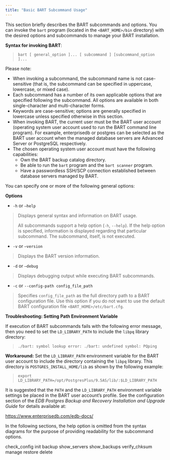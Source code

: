 ```yaml
---
title: "Basic BART Subcommand Usage"
---
```


<div id="basic_bart_subcommand_usage" class="registered_link"></div>


This section briefly describes the BART subcommands and options. You can invoke the `bart` program (located in the `<BART_HOME>/bin` directory) with the desired options and subcommands to manage your BART installation.

**Syntax for invoking BART**:

> `bart [ general_option ]... [ subcommand ] [subcommand_option ]...`

Please note:

  - When invoking a subcommand, the subcommand name is not case-sensitive (that is, the subcommand can be specified in uppercase, lowercase, or mixed case).
  - Each subcommand has a number of its own applicable options that are specified following the subcommand. All options are available in both single-character and multi-character forms.
  - Keywords are case-sensitive; options are generally specified in lowercase unless specified otherwise in this section.
  - When invoking BART, the current user must be the BART user account (operating system user account used to run the BART command line program). For example, enterprisedb or postgres can be selected as the BART user account when the managed database servers are Advanced Server or PostgreSQL respectively.
  - The chosen operating system user account must have the following capabilities:
      - Own the BART backup catalog directory.
      - Be able to run the `bart` program and the `bart scanner` program.
      - Have a passwordless SSH/SCP connection established between database servers managed by BART.

You can specify one or more of the following general options:

**Options**

  - `-h` or `–help`

> Displays general syntax and information on BART usage.
> 
> All subcommands support a help option (`-h`, `--help`). If the help option is specified, information is displayed regarding that particular subcommand. The subcommand, itself, is not executed.

  - `-v` or `–version`

> Displays the BART version information.

  - `-d` or `–debug`

> Displays debugging output while executing BART subcommands.

  - `-c` or `--config-path config_file_path`

> Specifies `config_file_path` as the full directory path to a BART configuration file. Use this option if you do not want to use the default BART configuration file `<BART_HOME>/etc/bart.cfg`.

**Troubleshooting: Setting Path Environment Variable**

If execution of BART subcommands fails with the following error message, then you need to set the `LD_LIBRARY_PATH` to include the `libpq` library directory:

> `./bart: symbol lookup error: ./bart: undefined symbol: PQping`

**Workaround:** Set the `LD_LIBRARY_PATH` environment variable for the BART user account to include the directory containing the `libpq` library. This directory is `POSTGRES_INSTALL_HOME/lib` as shown by the following example:

> `export LD_LIBRARY_PATH=/opt/PostgresPlus/9.5AS/lib/:$LD_LIBRARY_PATH`

It is suggested that the `PATH` and the `LD_LIBRARY_PATH` environment variable settings be placed in the BART user account’s profile. See the configuration section of the *EDB Postgres Backup and Recovery Installation and Upgrade Guide* for details available at:

<https://www.enterprisedb.com/edb-docs/>

In the following sections, the help option is omitted from the syntax diagrams for the purpose of providing readability for the subcommand options.

<div class="toctree" data-maxdepth="3">

check_config init backup show_servers show_backups verify_chksum manage restore delete

</div>
